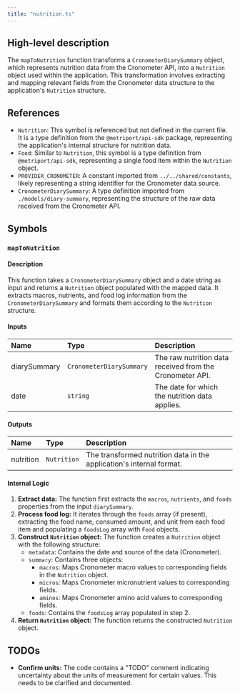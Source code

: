 ```yaml
---
title: "nutrition.ts"
---
```


## High-level description
The `mapToNutrition` function transforms a `CronometerDiarySummary` object, which represents nutrition data from the Cronometer API, into a `Nutrition` object used within the application. This transformation involves extracting and mapping relevant fields from the Cronometer data structure to the application's `Nutrition` structure.

## References
- `Nutrition`: This symbol is referenced but not defined in the current file. It is a type definition from the `@metriport/api-sdk` package, representing the application's internal structure for nutrition data.
- `Food`: Similar to `Nutrition`, this symbol is a type definition from `@metriport/api-sdk`, representing a single food item within the `Nutrition` object.
- `PROVIDER_CRONOMETER`: A constant imported from `../../shared/constants`, likely representing a string identifier for the Cronometer data source.
- `CronometerDiarySummary`: A type definition imported from `./models/diary-summary`, representing the structure of the raw data received from the Cronometer API.

## Symbols
### `mapToNutrition`
#### Description
This function takes a `CronometerDiarySummary` object and a date string as input and returns a `Nutrition` object populated with the mapped data. It extracts macros, nutrients, and food log information from the `CronometerDiarySummary` and formats them according to the `Nutrition` structure.

#### Inputs
| Name | Type | Description |
|:-----|:-----|:------------|
| diarySummary | `CronometerDiarySummary` | The raw nutrition data received from the Cronometer API. |
| date | `string` | The date for which the nutrition data applies. |

#### Outputs
| Name | Type | Description |
|:-----|:-----|:------------|
| nutrition | `Nutrition` | The transformed nutrition data in the application's internal format. |

#### Internal Logic
1. **Extract data:** The function first extracts the `macros`, `nutrients`, and `foods` properties from the input `diarySummary`.
2. **Process food log:** It iterates through the `foods` array (if present), extracting the food name, consumed amount, and unit from each food item and populating a `foodsLog` array with `Food` objects.
3. **Construct `Nutrition` object:** The function creates a `Nutrition` object with the following structure:
    - `metadata`: Contains the date and source of the data (Cronometer).
    - `summary`: Contains three objects:
        - `macros`: Maps Cronometer macro values to corresponding fields in the `Nutrition` object.
        - `micros`: Maps Cronometer micronutrient values to corresponding fields.
        - `aminos`: Maps Cronometer amino acid values to corresponding fields.
    - `foods`: Contains the `foodsLog` array populated in step 2.
4. **Return `Nutrition` object:** The function returns the constructed `Nutrition` object.

## TODOs
- **Confirm units:** The code contains a "TODO" comment indicating uncertainty about the units of measurement for certain values. This needs to be clarified and documented.
